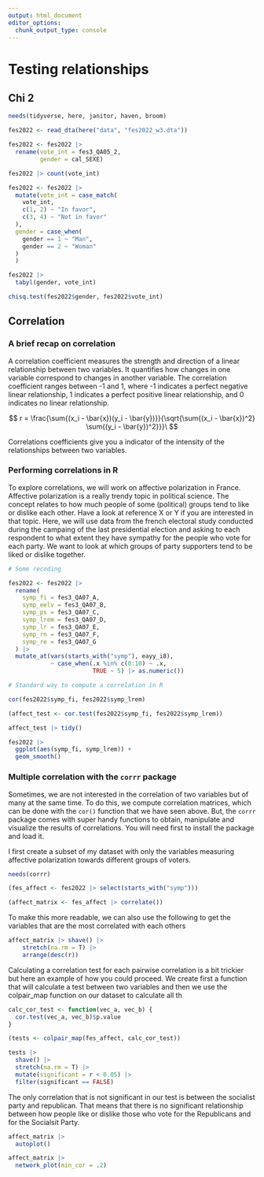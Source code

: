 ```yaml
---
output: html_document
editor_options: 
  chunk_output_type: console
---
```


# Testing relationships

## Chi 2
```r
needs(tidyverse, here, janitor, haven, broom)

fes2022 <- read_dta(here("data", "fes2022_w3.dta"))
```

```r
fes2022 <- fes2022 |> 
  rename(vote_int = fes3_QA05_2,
         gender = cal_SEXE)

fes2022 |> count(vote_int)

fes2022 <- fes2022 |> 
  mutate(vote_int = case_match(
    vote_int,
    c(1, 2) ~ "In favor",
    c(3, 4) ~ "Not in favor"
  ), 
  gender = case_when(
    gender == 1 ~ "Man",
    gender == 2 ~ "Woman"
  )
  )

fes2022 |> 
  tabyl(gender, vote_int)

chisq.test(fes2022$gender, fes2022$vote_int)
```

## Correlation

### A brief recap on correlation

A correlation coefficient measures the strength and direction of a linear relationship between two variables. It quantifies how changes in one variable correspond to changes in another variable. The correlation coefficient ranges between -1 and 1, where -1 indicates a perfect negative linear relationship, 1 indicates a perfect positive linear relationship, and 0 indicates no linear relationship.

$$
r = \frac{\sum{(x_i - \bar{x})(y_i - \bar{y})}}{\sqrt{\sum{(x_i - \bar{x})^2} \sum{(y_i - \bar{y})^2}}}\
$$

Correlations coefficients give you a indicator of the intensity of the relationships between two variables. 

### Performing correlations in R

To explore correlations, we will work on affective polarization in France. Affective polarization is a really trendy topic in political science. The concept relates to how much people of some (political) groups tend to like or dislike each other. Have a look at reference X or Y if you are interested in that topic. Here, we will use data from the french electoral study conducted during the campaing of the last presidential election and asking to each respondent to what extent they have sympathy for the people who vote for each party. We want to look at which groups of party supporters tend to be liked or dislike together.

```r

# Some recoding

fes2022 <- fes2022 |>
  rename(
    symp_fi = fes3_QA07_A,
    symp_eelv = fes3_QA07_B,
    symp_ps = fes3_QA07_C,
    symp_lrem = fes3_QA07_D,
    symp_lr = fes3_QA07_E,
    symp_rn = fes3_QA07_F,
    symp_re = fes3_QA07_G
  ) |>
  mutate_at(vars(starts_with("symp"), eayy_i8),
            ~ case_when(.x %in% c(0:10) ~ .x,
                        TRUE ~ 5) |> as.numeric())
```

```r
# Standard way to compute a correlation in R

cor(fes2022$symp_fi, fes2022$symp_lrem)

(affect_test <- cor.test(fes2022$symp_fi, fes2022$symp_lrem))

affect_test |> tidy()

fes2022 |> 
  ggplot(aes(symp_fi, symp_lrem)) + 
  geom_smooth()
```

### Multiple correlation with the `corrr` package

Sometimes, we are not interested in the correlation of two variables but of many at the same time. To do this, we compute correlation matrices, which can be done with the `cor()` function that we have seen above. But, the `corrr` package comes with super handy functions to obtain, manipulate and visualize the results of correlations. You will need first to install the package and load it.

I first create a subset of my dataset with only the variables measuring affective polarization towards different groups of voters.

```r
needs(corrr)

(fes_affect <- fes2022 |> select(starts_with("symp")))

(affect_matrix <- fes_affect |> correlate())
```

To make this more readable, we can also use the following to get the variables that are the most correlated with each others

```r
affect_matrix |> shave() |>
    stretch(na.rm = T) |>
    arrange(desc(r))
```

Calculating a correlation test for each pairwise correlation is a bit trickier but here an example of how you could proceed. We create first a function that will calculate a test between two variables and then we use the colpair_map function on our dataset to calculate all th

```r
calc_cor_test <- function(vec_a, vec_b) {
  cor.test(vec_a, vec_b)$p.value
}

(tests <- colpair_map(fes_affect, calc_cor_test))

tests |> 
  shave() |> 
  stretch(na.rm = T) |> 
  mutate(significant = r < 0.05) |>
  filter(significant == FALSE)
```

The only correlation that is not significant in our test is between the socialist party and republican. That means that there is no significant relationship between how people like or dislike those who vote for the Republicans and for the Socialsit Party.

```r
affect_matrix |> 
  autoplot()

affect_matrix |> 
  network_plot(min_cor = .2)
```
